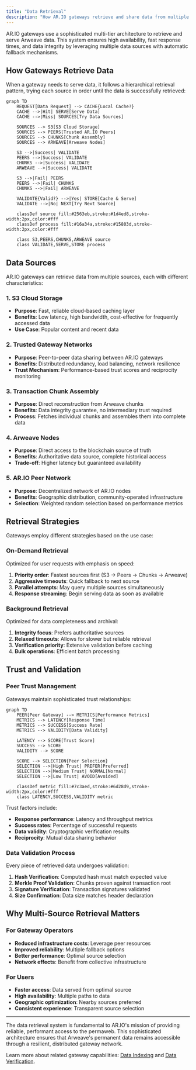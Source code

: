 ```yaml
---
title: "Data Retrieval"
description: "How AR.IO gateways retrieve and share data from multiple sources including trusted peers and Arweave nodes"
---
```


AR.IO gateways use a sophisticated multi-tier architecture to retrieve and serve Arweave data. This system ensures high availability, fast response times, and data integrity by leveraging multiple data sources with automatic fallback mechanisms.

## How Gateways Retrieve Data

When a gateway needs to serve data, it follows a hierarchical retrieval pattern, trying each source in order until the data is successfully retrieved:

```mermaid
graph TD
    REQUEST[Data Request] --> CACHE{Local Cache?}
    CACHE -->|Hit| SERVE[Serve Data]
    CACHE -->|Miss| SOURCES[Try Data Sources]
    
    SOURCES --> S3[S3 Cloud Storage]
    SOURCES --> PEERS[Trusted AR.IO Peers]
    SOURCES --> CHUNKS[Chunk Assembly]
    SOURCES --> ARWEAVE[Arweave Nodes]
    
    S3 -->|Success| VALIDATE
    PEERS -->|Success| VALIDATE
    CHUNKS -->|Success| VALIDATE
    ARWEAVE -->|Success| VALIDATE
    
    S3 -->|Fail| PEERS
    PEERS -->|Fail| CHUNKS
    CHUNKS -->|Fail| ARWEAVE
    
    VALIDATE{Valid?} -->|Yes| STORE[Cache & Serve]
    VALIDATE -->|No| NEXT[Try Next Source]
    
    classDef source fill:#2563eb,stroke:#1d4ed8,stroke-width:2px,color:#fff
    classDef process fill:#16a34a,stroke:#15803d,stroke-width:2px,color:#fff
    
    class S3,PEERS,CHUNKS,ARWEAVE source
    class VALIDATE,SERVE,STORE process
```

## Data Sources

AR.IO gateways can retrieve data from multiple sources, each with different characteristics:

### 1. S3 Cloud Storage
- **Purpose**: Fast, reliable cloud-based caching layer
- **Benefits**: Low latency, high bandwidth, cost-effective for frequently accessed data
- **Use Case**: Popular content and recent data

### 2. Trusted Gateway Networks
- **Purpose**: Peer-to-peer data sharing between AR.IO gateways
- **Benefits**: Distributed redundancy, load balancing, network resilience
- **Trust Mechanism**: Performance-based trust scores and reciprocity monitoring

### 3. Transaction Chunk Assembly
- **Purpose**: Direct reconstruction from Arweave chunks
- **Benefits**: Data integrity guarantee, no intermediary trust required
- **Process**: Fetches individual chunks and assembles them into complete data

### 4. Arweave Nodes
- **Purpose**: Direct access to the blockchain source of truth
- **Benefits**: Authoritative data source, complete historical access
- **Trade-off**: Higher latency but guaranteed availability

### 5. AR.IO Peer Network
- **Purpose**: Decentralized network of AR.IO nodes
- **Benefits**: Geographic distribution, community-operated infrastructure
- **Selection**: Weighted random selection based on performance metrics


## Retrieval Strategies

Gateways employ different strategies based on the use case:

### On-Demand Retrieval
Optimized for user requests with emphasis on speed:
1. **Priority order**: Fastest sources first (S3 → Peers → Chunks → Arweave)
2. **Aggressive timeouts**: Quick fallback to next source
3. **Parallel attempts**: May query multiple sources simultaneously
4. **Response streaming**: Begin serving data as soon as available

### Background Retrieval
Optimized for data completeness and archival:
1. **Integrity focus**: Prefers authoritative sources
2. **Relaxed timeouts**: Allows for slower but reliable retrieval
3. **Verification priority**: Extensive validation before caching
4. **Bulk operations**: Efficient batch processing

## Trust and Validation

### Peer Trust Management
Gateways maintain sophisticated trust relationships:

```mermaid
graph TD
    PEER[Peer Gateway] --> METRICS[Performance Metrics]
    METRICS --> LATENCY[Response Time]
    METRICS --> SUCCESS[Success Rate]
    METRICS --> VALIDITY[Data Validity]
    
    LATENCY --> SCORE[Trust Score]
    SUCCESS --> SCORE
    VALIDITY --> SCORE
    
    SCORE --> SELECTION{Peer Selection}
    SELECTION -->|High Trust| PREFER[Preferred]
    SELECTION -->|Medium Trust| NORMAL[Normal]
    SELECTION -->|Low Trust| AVOID[Avoided]
    
    classDef metric fill:#7c3aed,stroke:#6d28d9,stroke-width:2px,color:#fff
    class LATENCY,SUCCESS,VALIDITY metric
```

Trust factors include:
- **Response performance**: Latency and throughput metrics
- **Success rates**: Percentage of successful requests
- **Data validity**: Cryptographic verification results
- **Reciprocity**: Mutual data sharing behavior

### Data Validation Process
Every piece of retrieved data undergoes validation:

1. **Hash Verification**: Computed hash must match expected value
2. **Merkle Proof Validation**: Chunks proven against transaction root
3. **Signature Verification**: Transaction signatures validated
4. **Size Confirmation**: Data size matches header declaration



## Why Multi-Source Retrieval Matters

### For Gateway Operators
- **Reduced infrastructure costs**: Leverage peer resources
- **Improved reliability**: Multiple fallback options
- **Better performance**: Optimal source selection
- **Network effects**: Benefit from collective infrastructure

### For Users
- **Faster access**: Data served from optimal source
- **High availability**: Multiple paths to data
- **Geographic optimization**: Nearby sources preferred
- **Consistent experience**: Transparent source selection


---

The data retrieval system is fundamental to AR.IO's mission of providing reliable, performant access to the permaweb. This sophisticated architecture ensures that Arweave's permanent data remains accessible through a resilient, distributed gateway network.

Learn more about related gateway capabilities: [Data Indexing](/learn/gateways/data-indexing) and [Data Verification](/learn/gateways/data-verification).